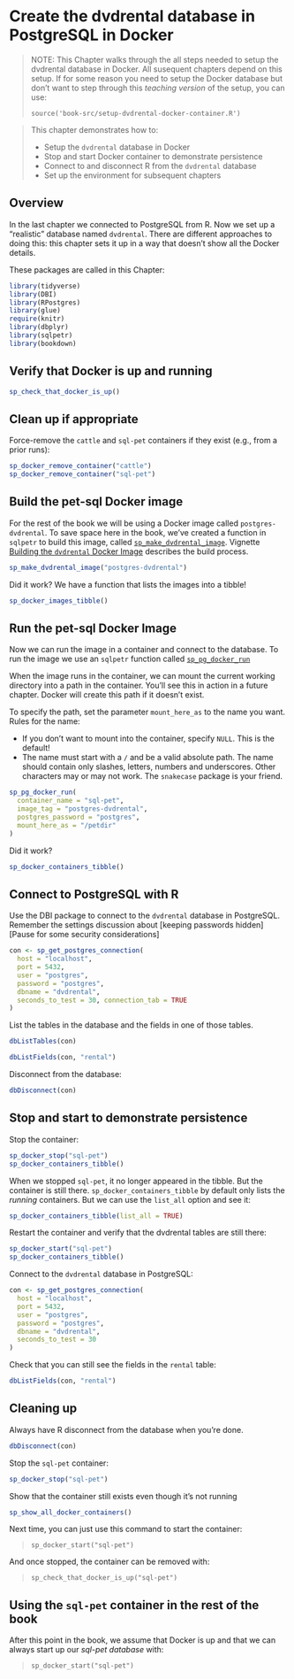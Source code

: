 # Create the dvdrental database in PostgreSQL in Docker {#chapter_setup-dvdrental-db}

> NOTE: This Chapter walks through the all steps needed to setup the dvdrental database in Docker.  All susequent chapters depend on this setup.  If for some reason you need to setup the Docker database but don't want to step through this *teaching version* of the setup, you can use:
>
> `source('book-src/setup-dvdrental-docker-container.R')`

> This chapter demonstrates how to:
>
>  * Setup the `dvdrental` database in Docker
>  * Stop and start Docker container to demonstrate persistence
>  * Connect to and disconnect R from the `dvdrental` database
>  * Set up the environment for subsequent chapters

## Overview

In the last chapter we connected to PostgreSQL from R.  Now we set up a "realistic" database named `dvdrental`. There are different approaches to doing this: this chapter sets it up in a way that doesn't show all the Docker details.

These packages are called in this Chapter:
```r
library(tidyverse)
library(DBI)
library(RPostgres)
library(glue)
require(knitr)
library(dbplyr)
library(sqlpetr)
library(bookdown)
```

## Verify that Docker is up and running
```r
sp_check_that_docker_is_up()
```

## Clean up if appropriate
Force-remove the `cattle` and `sql-pet` containers if they exist (e.g., from a prior runs):
```r
sp_docker_remove_container("cattle")
sp_docker_remove_container("sql-pet")
```
## Build the pet-sql Docker image
For the rest of the book we will be using a Docker image called
`postgres-dvdrental`. To save space here in the book, we've created a function
in `sqlpetr` to build this image, called [`sp_make_dvdrental_image`](https://smithjd.github.io/sqlpetr/reference/sp_make_dvdrental_image.html). Vignette [Building the `dvdrental` Docker Image
](https://smithjd.github.io/sqlpetr/articles/building-the-dvdrental-docker-image.html) describes the build process.

```r
sp_make_dvdrental_image("postgres-dvdrental")
```

Did it work? We have a function that lists the images into a tibble!
```r
sp_docker_images_tibble()

```

## Run the pet-sql Docker Image
Now we can run the image in a container and connect to the database. To run the
image we use an `sqlpetr` function called [`sp_pg_docker_run`](https://smithjd.github.io/sqlpetr/reference/sp_pg_docker_run.html)

When the image runs in the container, we can mount the current working directory
into a path in the container. You'll see this in action in a future chapter. 
Docker will create this path if it doesn't exist.

To specify the path, set the parameter `mount_here_as` to the name you want.
Rules for the name:

* If you don't want to mount into the container, specify `NULL`. This is the 
default!
* The name must start with a `/` and be a valid absolute path.
The name should contain only slashes, letters, numbers and underscores. Other characters may or may not work. The `snakecase` package is your friend.

```r
sp_pg_docker_run(
  container_name = "sql-pet",
  image_tag = "postgres-dvdrental",
  postgres_password = "postgres",
  mount_here_as = "/petdir"
)
```

Did it work?
```r
sp_docker_containers_tibble()

```

## Connect to PostgreSQL with R

Use the DBI package to connect to the `dvdrental` database in PostgreSQL.  Remember the settings discussion about [keeping passwords hidden][Pause for some security considerations]

```r
con <- sp_get_postgres_connection(
  host = "localhost",
  port = 5432,
  user = "postgres",
  password = "postgres",
  dbname = "dvdrental",
  seconds_to_test = 30, connection_tab = TRUE
)
```

List the tables in the database and the fields in one of those tables.  
```r
dbListTables(con)
```
```r
dbListFields(con, "rental")
```

Disconnect from the database:
```r
dbDisconnect(con)

```
## Stop and start to demonstrate persistence

Stop the container:
```r
sp_docker_stop("sql-pet")
sp_docker_containers_tibble()
```

When we stopped `sql-pet`, it no longer appeared in the tibble. But the
container is still there. `sp_docker_containers_tibble` by default only lists
the *running* containers. But we can use the `list_all` option and see it:

```r
sp_docker_containers_tibble(list_all = TRUE)
```


Restart the container and verify that the dvdrental tables are still there:
```r
sp_docker_start("sql-pet")
sp_docker_containers_tibble()
```
Connect to the `dvdrental` database in PostgreSQL:
```r
con <- sp_get_postgres_connection(
  host = "localhost",
  port = 5432,
  user = "postgres",
  password = "postgres",
  dbname = "dvdrental",
  seconds_to_test = 30
)
```

Check that you can still see the fields in the `rental` table:
```r
dbListFields(con, "rental")
```

## Cleaning up

Always have R disconnect from the database when you're done.
```r

dbDisconnect(con)

```

Stop the `sql-pet` container:
```r
sp_docker_stop("sql-pet")
```
Show that the container still exists even though it's not running

```r
sp_show_all_docker_containers()

```

Next time, you can just use this command to start the container: 

> `sp_docker_start("sql-pet")`

And once stopped, the container can be removed with:

> `sp_check_that_docker_is_up("sql-pet")`

## Using the `sql-pet` container in the rest of the book

After this point in the book, we assume that Docker is up and that we can always start up our *sql-pet database* with:

> `sp_docker_start("sql-pet")`
